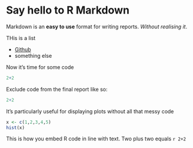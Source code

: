 # Say hello to R Markdown
Markdown is an **easy to use** format for writing reports. *Without realising it*. 

THis is a list

* [Github](www.github.com)
* something else

Now it's time for some code

```r
2+2
```
Exclude code from the final report like so:

```r
2+2
```
It's particularly useful for displaying plots without all that messy code
```r
x <- c(1,2,3,4,5)
hist(x)
```



This is how you embed R code in line with text. Two plus two equals `r 2+2`
